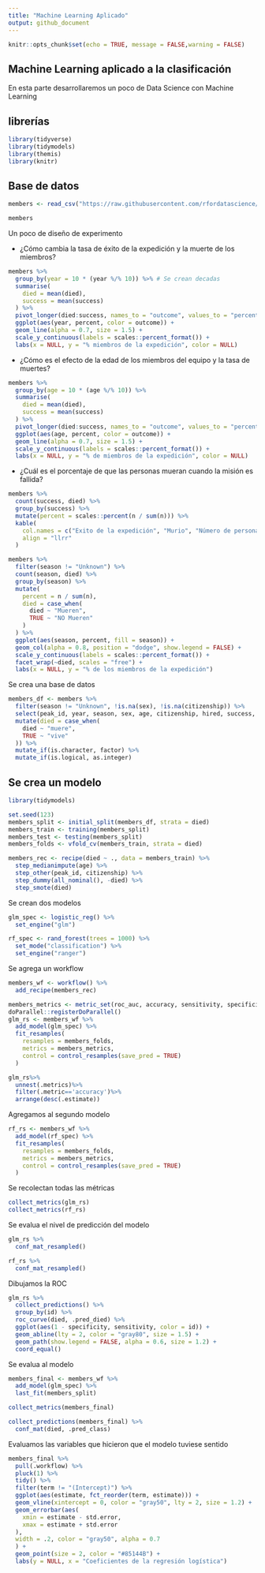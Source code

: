 ```yaml
---
title: "Machine Learning Aplicado"
output: github_document
---
```


```r
knitr::opts_chunk$set(echo = TRUE, message = FALSE,warning = FALSE)
```

## Machine Learning aplicado a la clasificación

En esta parte desarrollaremos un poco de Data Science con Machine Learning

## librerías 

```r
library(tidyverse)
library(tidymodels)
library(themis)
library(knitr)
```

## Base de datos 


```r

members <- read_csv("https://raw.githubusercontent.com/rfordatascience/tidytuesday/master/data/2020/2020-09-22/members.csv")

```



```r
members
```
Un poco de diseño de experimento

* ¿Cómo cambia la tasa de éxito de la expedición y la muerte de los miembros?

```r
members %>%
  group_by(year = 10 * (year %/% 10)) %>% # Se crean decadas
  summarise(
    died = mean(died),
    success = mean(success)
  ) %>%
  pivot_longer(died:success, names_to = "outcome", values_to = "percent") %>%
  ggplot(aes(year, percent, color = outcome)) +
  geom_line(alpha = 0.7, size = 1.5) +
  scale_y_continuous(labels = scales::percent_format()) +
  labs(x = NULL, y = "% miembros de la expedición", color = NULL)
```


* ¿Cómo es el efecto de la edad de los miembros del equipo y la tasa de muertes?

```r
members %>%
  group_by(age = 10 * (age %/% 10)) %>%
  summarise(
    died = mean(died),
    success = mean(success)
  ) %>%
  pivot_longer(died:success, names_to = "outcome", values_to = "percent") %>%
  ggplot(aes(age, percent, color = outcome)) +
  geom_line(alpha = 0.7, size = 1.5) +
  scale_y_continuous(labels = scales::percent_format()) +
  labs(x = NULL, y = "% de miembros de la expedición", color = NULL)
```

* ¿Cuál es el porcentaje de que las personas mueran cuando la misión es fallida?

```r
members %>%
  count(success, died) %>%
  group_by(success) %>%
  mutate(percent = scales::percent(n / sum(n))) %>%
  kable(
    col.names = c("Exito de la expedición", "Murio", "Número de personas", "% del equipo"),
    align = "llrr"
  )
```


```r
members %>%
  filter(season != "Unknown") %>%
  count(season, died) %>%
  group_by(season) %>%
  mutate(
    percent = n / sum(n),
    died = case_when(
      died ~ "Mueren",
      TRUE ~ "NO Mueren"
    )
  ) %>%
  ggplot(aes(season, percent, fill = season)) +
  geom_col(alpha = 0.8, position = "dodge", show.legend = FALSE) +
  scale_y_continuous(labels = scales::percent_format()) +
  facet_wrap(~died, scales = "free") +
  labs(x = NULL, y = "% de los miembros de la expedición")
```

Se crea una base de datos



```r
members_df <- members %>%
  filter(season != "Unknown", !is.na(sex), !is.na(citizenship)) %>%
  select(peak_id, year, season, sex, age, citizenship, hired, success, died) %>%
  mutate(died = case_when(
    died ~ "muere",
    TRUE ~ "vive"
  )) %>%
  mutate_if(is.character, factor) %>%
  mutate_if(is.logical, as.integer)


```

## Se crea un modelo


```r
library(tidymodels)

set.seed(123)
members_split <- initial_split(members_df, strata = died)
members_train <- training(members_split)
members_test <- testing(members_split)
members_folds <- vfold_cv(members_train, strata = died)

```



```r
members_rec <- recipe(died ~ ., data = members_train) %>%
  step_medianimpute(age) %>%
  step_other(peak_id, citizenship) %>%
  step_dummy(all_nominal(), -died) %>%
  step_smote(died)
```


Se crean dos modelos 

```r
glm_spec <- logistic_reg() %>%
  set_engine("glm")

rf_spec <- rand_forest(trees = 1000) %>%
  set_mode("classification") %>%
  set_engine("ranger")
```

Se agrega un workflow

```r
members_wf <- workflow() %>%
  add_recipe(members_rec)
```


```r
members_metrics <- metric_set(roc_auc, accuracy, sensitivity, specificity,precision,recall)
doParallel::registerDoParallel()
glm_rs <- members_wf %>%
  add_model(glm_spec) %>%
  fit_resamples(
    resamples = members_folds,
    metrics = members_metrics,
    control = control_resamples(save_pred = TRUE)
  )

glm_rs%>%
  unnest(.metrics)%>%
  filter(.metric=='accuracy')%>%
  arrange(desc(.estimate))
```
Agregamos al segundo modelo


```r
rf_rs <- members_wf %>%
  add_model(rf_spec) %>%
  fit_resamples(
    resamples = members_folds,
    metrics = members_metrics,
    control = control_resamples(save_pred = TRUE)
  )
```


Se recolectan todas las métricas

```r
collect_metrics(glm_rs)
collect_metrics(rf_rs)
```


Se evalua el nivel de predicción del modelo

```r
glm_rs %>%
  conf_mat_resampled()
```


```r
rf_rs %>%
  conf_mat_resampled()
```


Dibujamos la ROC

```r
glm_rs %>%
  collect_predictions() %>%
  group_by(id) %>%
  roc_curve(died, .pred_died) %>%
  ggplot(aes(1 - specificity, sensitivity, color = id)) +
  geom_abline(lty = 2, color = "gray80", size = 1.5) +
  geom_path(show.legend = FALSE, alpha = 0.6, size = 1.2) +
  coord_equal()
```

Se evalua al modelo

```r
members_final <- members_wf %>%
  add_model(glm_spec) %>%
  last_fit(members_split)
```



```r
collect_metrics(members_final)
```


```r
collect_predictions(members_final) %>%
  conf_mat(died, .pred_class)
```



Evaluamos las variables que hicieron que el modelo tuviese sentido

```r
members_final %>%
  pull(.workflow) %>%
  pluck(1) %>%
  tidy() %>%
  filter(term != "(Intercept)") %>%
  ggplot(aes(estimate, fct_reorder(term, estimate))) +
  geom_vline(xintercept = 0, color = "gray50", lty = 2, size = 1.2) +
  geom_errorbar(aes(
    xmin = estimate - std.error,
    xmax = estimate + std.error
  ),
  width = .2, color = "gray50", alpha = 0.7
  ) +
  geom_point(size = 2, color = "#85144B") +
  labs(y = NULL, x = "Coeficientes de la regresión logística")
```

